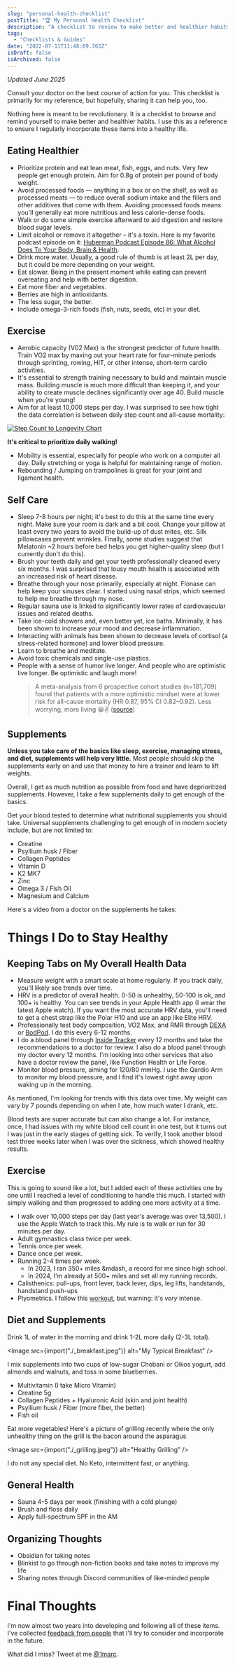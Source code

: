 ```yaml
---
slug: "personal-health-checklist"
postTitle: "🏆 My Personal Health Checklist"
description: "A checklist to review to make better and healthier habits."
tags:
  - "Checklists & Guides"
date: "2022-07-11T11:48:09.765Z"
isDraft: false
isArchived: false
---
```



_Updated June 2025_

Consult your doctor on the best course of action for you. This checklist is primarily for my reference, but hopefully, sharing it can help you, too.

Nothing here is meant to be revolutionary. It is a checklist to browse and remind yourself to make better and healthier habits. I use this as a reference to ensure I regularly incorporate these items into a healthy life.

## Eating Healthier

- Prioritize protein and eat lean meat, fish, eggs, and nuts. Very few people get enough protein. Aim for 0.8g of protein per pound of body weight.
- Avoid processed foods — anything in a box or on the shelf, as well as processed meats — to reduce overall sodium intake and the fillers and other additives that come with them. Avoiding processed foods means you'll generally eat more nutritious and less calorie-dense foods.
- Walk or do some simple exercise afterward to aid digestion and restore blood sugar levels.
- Limit alcohol or remove it altogether – it's a toxin. Here is my favorite podcast episode on it: [Huberman Podcast Episode 86: What Alcohol Does To Your Body, Brain & Health](https://podcastnotes.org/huberman-lab/episode-86-what-alcohol-does-to-your-body-brain-health-huberman-lab/).
- Drink more water. Usually, a good rule of thumb is at least 2L per day, but it could be more depending on your weight.
- Eat slower. Being in the present moment while eating can prevent overeating and help with better digestion.
- Eat more fiber and vegetables.
- Berries are high in antioxidants.
- The less sugar, the better.
- Include omega-3-rich foods (fish, nuts, seeds, etc) in your diet.

<YouTube id="gzeP1obBe30" params="controls=1" />

## Exercise

- Aerobic capacity (V02 Max) is the strongest predictor of future health. Train VO2 max by maxing out your heart rate for four-minute periods through sprinting, rowing, HIT, or other intense, short-term cardio activities.
- It's essential to strength training necessary to build and maintain muscle mass. Building muscle is much more difficult than keeping it, and your ability to create muscle declines significantly over age 40. Build muscle when you're young!
- Aim for at least 10,000 steps per day. I was surprised to see how tight the data correlation is between daily step count and all-cause mortality:

<a href="https://www.tandfonline.com/doi/full/10.1080/02640414.2022.2099186">
  <Image src={import("./_steps.png")} alt="Step Count to Longevity Chart" />
</a>

**It's critical to prioritize daily walking!**

- Mobility is essential, especially for people who work on a computer all day. Daily stretching or yoga is helpful for maintaining range of motion.
- Rebounding / Jumping on trampolines is great for your joint and ligament health.

## Self Care

- Sleep 7-8 hours per night; it's best to do this at the same time every night. Make sure your room is dark and a bit cool. Change your pillow at least every two years to avoid the build-up of dust mites, etc. Silk pillowcases prevent wrinkles. Finally, some studies suggest that Melatonin ~2 hours before bed helps you get higher-quality sleep (but I currently don't do this).
- Brush your teeth daily and get your teeth professionally cleaned every six months. I was surprised that lousy mouth health is associated with an increased risk of heart disease.
- Breathe through your nose primarily, especially at night. Flonase can help keep your sinuses clear. I started using nasal strips, which seemed to help me breathe through my nose.
- Regular sauna use is linked to significantly lower rates of cardiovascular issues and related deaths.
- Take ice-cold showers and, even better yet, ice baths. Minimally, it has been shown to increase your mood and decrease inflammation.
- Interacting with animals has been shown to decrease levels of cortisol (a stress-related hormone) and lower blood pressure.
- Learn to breathe and meditate.
- Avoid toxic chemicals and single-use plastics.
- People with a sense of humor live longer. And people who are optimistic live longer. Be optimistic and laugh more!
  > A meta-analysis from 6 prospective cohort studies (n=181,709) found that patients with a more optimistic mindset were at lower risk for all-cause mortality (HR 0.87, 95% CI 0.82–0.92).
  > Less worrying, more living 😀✌️
  > ([source](https://twitter.com/BradStanfieldMD/status/1522354631279804417?s=20&t=jmUDKqg0erLH92WG7irRGw))

## Supplements

**Unless you take care of the basics like sleep, exercise, managing stress, and diet, supplements will help very little.** Most people should skip the supplements early on and use that money to hire a trainer and learn to lift weights.

Overall, I get as much nutrition as possible from food and have deprioritized supplements. However, I take a few supplements daily to get enough of the basics.

Get your blood tested to determine what nutritional supplements you should take. Universal supplements challenging to get enough of in modern society include, but are not limited to:

- Creatine
- Psyllium husk / Fiber
- Collagen Peptides
- Vitamin D
- K2 MK7
- Zinc
- Omega 3 / Fish Oil
- Magnesium and Calcium

Here's a video from a doctor on the supplements he takes:

<YouTube id="_hOxXq0wi-0" params="controls=1" />

# Things I Do to Stay Healthy

## Keeping Tabs on My Overall Health Data

- Measure weight with a smart scale at home regularly. If you track daily, you'll likely see trends over time.
- HRV is a predictor of overall health. 0-50 is unhealthy, 50-100 is ok, and 100+ is healthy. You can see trends in your Apple Health app (I wear the latest Apple watch). If you want the most accurate HRV data, you'll need to get a chest strap like the Polar H10 and use an app like Elite HRV.
- Professionally test body composition, VO2 Max, and RMR through [DEXA](https://www.dexafit.com/dexafit-store-mapper) or [BodPod](https://www.bodpod.com/). I do this every 6-12 months.
- I do a blood panel through [Inside Tracker](https://www.insidetracker.com/) every 12 months and take the recommendations to a doctor for review. I also do a blood panel through my doctor every 12 months. I'm looking into other services that also have a doctor review the panel, like Function Health or Life Force.
- Monitor blood pressure, aiming for 120/80 mmHg. I use the Qardio Arm to monitor my blood pressure, and I find it's lowest right away upon waking up in the morning.

As mentioned, I'm looking for trends with this data over time. My weight can vary by 7 pounds depending on when I ate, how much water I drank, etc.

Blood tests are super accurate but can also change a lot. For instance, once, I had issues with my white blood cell count in one test, but it turns out I was just in the early stages of getting sick. To verify, I took another blood test three weeks later when I was over the sickness, which showed healthy results.

## Exercise

This is going to sound like a lot, but I added each of these activities one by one until I reached a level of conditioning to handle this much. I started with simply walking and then progressed to adding one more activity at a time.

- I walk over 10,000 steps per day (last year's average was over 13,500). I use the Apple Watch to track this. My rule is to walk or run for 30 minutes per day.
- Adult gymnastics class twice per week.
- Tennis once per week.
- Dance once per week.
- Running 2-4 times per week.
  - In 2023, I ran 350+ miles &mdash, a record for me since high school.
  - In 2024, I'm already at 500+ miles and set all my running records.
- Calisthenics: pull-ups, front lever, back lever, dips, leg lifts, handstands, handstand push-ups
- Plyometrics. I follow this [workout](https://youtu.be/x84r0G2gYII?feature=shared), but warning: it's _very_ intense.

## Diet and Supplements

Drink 1L of water in the morning and drink 1-2L more daily (2-3L total).

<Image src={import("./_breakfast.jpeg")} alt="My Typical Breakfast" />

I mix supplements into two cups of low-sugar Chobani or Oikos yogurt, add almonds and walnuts, and toss in some blueberries.

- Multivitamin (I take Micro Vitamin)
- Creatine 5g
- Collagen Peptides + Hyaluronic Acid (skin and joint health)
- Psyllium husk / Fiber (more fiber, the better)
- Fish oil

Eat more vegetables! Here's a picture of grilling recently where the only unhealthy thing on the grill is the bacon around the asparagus

<Image src={import("./_grilling.jpeg")} alt="Healthy Grilling" />

I do not any special diet. No Keto, intermittent fast, or anything.

## General Health

- Sauna 4-5 days per week (finishing with a cold plunge)
- Brush and floss daily
- Apply full-spectrum SPF in the AM

## Organizing Thoughts

- Obsidian for taking notes
- Blinkist to go through non-fiction books and take notes to improve my life
- Sharing notes through Discord communities of like-minded people

# Final Thoughts

I'm now almost two years into developing and following all of these items. I've collected [feedback from people](https://paper.dropbox.com/doc/Health-Checklist-V1-Feedback-Potential-Additions--CBAtNb8GJyFBBNDIMg4Hob98AQ-k10tMAboQ2dC8s80TBMwS) that I'll try to consider and incorporate in the future.

What did I miss? Tweet at me [@1marc](https://x.com/1Marc).
